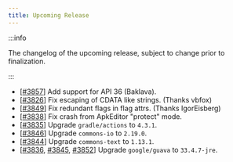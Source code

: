 ```yaml
---
title: Upcoming Release
---
```


:::info

The changelog of the upcoming release, subject to change prior to finalization.

:::

- [[#3857](https://github.com/iBotPeaches/Apktool/pull/3857)] Add support for API 36 (Baklava).
- [[#3826](https://github.com/iBotPeaches/Apktool/pull/3826)] Fix escaping of CDATA like strings. (Thanks vbfox)
- [[#3849](https://github.com/iBotPeaches/Apktool/pull/3849)] Fix redundant flags in flag attrs. (Thanks IgorEisberg)
- [[#3838](https://github.com/iBotPeaches/Apktool/issues/3838)] Fix crash from ApkEditor "protect" mode.
- [[#3835](https://github.com/iBotPeaches/Apktool/pull/3835)] Upgrade `gradle/actions` to `4.3.1`.
- [[#3846](https://github.com/iBotPeaches/Apktool/pull/3846)] Upgrade `commons-io` to `2.19.0`.
- [[#3844](https://github.com/iBotPeaches/Apktool/pull/3844)] Upgrade `commons-text` to `1.13.1`.
- [[#3836](https://github.com/iBotPeaches/Apktool/pull/3836), [#3845](https://github.com/iBotPeaches/Apktool/pull/3845), [#3852](https://github.com/iBotPeaches/Apktool/pull/3852)] Upgrade `google/guava` to `33.4.7-jre`.
